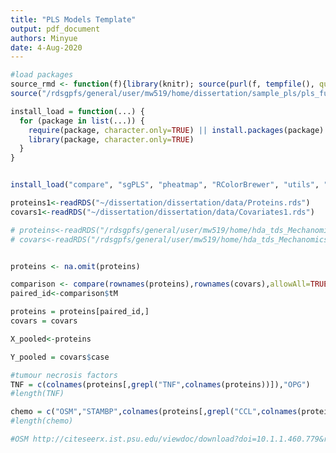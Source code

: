 ```yaml
---
title: "PLS Models Template"
output: pdf_document
authors: Minyue
date: 4-Aug-2020
---
```


```r
#load packages
source_rmd <- function(f){library(knitr); source(purl(f, tempfile(), quiet=TRUE))}
source("/rdsgpfs/general/user/mw519/home/dissertation/sample_pls/pls_functions.R")

install_load = function(...) {
  for (package in list(...)) {
    require(package, character.only=TRUE) || install.packages(package)
    library(package, character.only=TRUE)
  }
}


install_load("compare", "sgPLS", "pheatmap", "RColorBrewer", "utils", "tidyverse")
```

```r
proteins1<-readRDS("~/dissertation/dissertation/data/Proteins.rds")
covars1<-readRDS("~/dissertation/dissertation/data/Covariates1.rds")

# proteins<-readRDS("/rdsgpfs/general/user/mw519/home/hda_tds_Mechanomics_project/Proteins/Proteins.rds")
# covars<-readRDS("/rdsgpfs/general/user/mw519/home/hda_tds_Mechanomics_project/Covariates.rds")


proteins <- na.omit(proteins)

comparison <- compare(rownames(proteins),rownames(covars),allowAll=TRUE)
paired_id<-comparison$tM

proteins = proteins[paired_id,]
covars = covars

X_pooled<-proteins

Y_pooled = covars$case
```

```r
#tumour necrosis factors
TNF = c(colnames(proteins[,grepl("TNF",colnames(proteins))]),"OPG")
#length(TNF)

chemo = c("OSM","STAMBP",colnames(proteins[,grepl("CCL",colnames(proteins))]),colnames(proteins[,grepl("CX", colnames(proteins))]),colnames(proteins[,grepl("MCP", colnames(proteins))]),colnames(proteins[,grepl("MMP", colnames(proteins))]))
#length(chemo)

#OSM http://citeseerx.ist.psu.edu/viewdoc/download?doi=10.1.1.460.779&rep=rep1&type=pdf

interleukins = colnames(proteins[,grepl("IL", colnames(proteins))])
#length(interleukins)

interferons = colnames(proteins[,grepl("CD", colnames(proteins))])
#length(interferons)
  
cycle = c("PDL1","SCF","SIRT2","CASP8","CST5")
#length(cycle)

growth = c("VEGFA", "LAPTGFbeta1", "TGFalpha", "FGF23", "FGF5",
    "FGF21", "BetaNGF", "HGF", "FGF19", "NRTN",
    "NT3", "4EBP1", "ARTN", "DNER", "GDNF", "AXIN1")
#length(growth)

Meta = c("ST1A1","uPA","ADA","ENRAGE","CST5","CSF1")
#length(Meta)

tempGroups = c(TNF,chemo,interleukins,Meta, growth,cycle,interferons)
#length(tempGroups)

lymphokines <- setdiff(colnames(proteins),tempGroups)

Groups = c(TNF, chemo, interleukins, interferons, cycle, growth, Meta)

X_pooled = X_pooled[,Groups]

Xgroups = c(5, 28, 52, 58, 63, 79, 85)

colnames(X_pooled)
```

```r
Y_pooled<-as.factor(Y_pooled)
```

plsda sample from: https://www.rdocumentation.org/packages/caret/versions/6.0-86/topics/plsda
```r
MyPLSDA_pooled <- plsda(X_pooled, Y_pooled, ncomp = 5)

MyPLSDA_pooled$loadings$X[1]
MyPLSDA_pooled$loadings$Y
MyPLSDA_pooled$explained_variance
```

```r
MysPLSDA_pooled <- splsda(X_pooled, Y_pooled, ncomp = 2, keepX = c(25, 25))
```

```r
list.keepX <- c(1:10,  seq(20, 300, 10))

MysPLSDA_pooled <- tune.splsda(X_pooled, Y_pooled, ncomp = 1, validation = 'Mfold', folds = 5, progressBar = TRUE, dist = 'max.dist', measure = "BER",test.keepX = list.keepX, nrepeat = 10, cpus = 2)
```



Plots
```r
MyPal = brewer.pal("Paired", n = 12) 
MyPalPairsExt <- colorRampPalette(MyPal)(28)

Loadings = cbind(MyPLSDA_pooled1$loadings$X, MysPLSDA_pooled1$loadings$X, rep(NA, 28), rep(NA, 28))

Loadings = as.vector(t(Loadings))

Loadings = Loadings[-c(length(Loadings) - 1, length(Loadings))]
```

Plot of loadings
```r
setwd("/rdsgpfs/general/user/mw519/home/dissertation/dissertation/Figures")
pdf("pls_and_splsda.pdf",width=18,height=5) 

par(mar = c(10, 5, 3, 3))

plot(Loadings, col = c(MyPal[6], MyPal[10], NA, NA), xaxt = "n", ylab = "Loadings Coefficients", type = "h",lwd = 3, xlab = "")

axis(1, at = seq(1.5, 85 * 4, by = 4), labels = colnames(MyPLSDA_pooled$X),
las = 2)

axis(1, at = c(0, Xgroups, 28) * 4, line = 6, labels = NA) 

axis(1, at = c(2,15,40,55,61,70,83,90) * 4, labels = c("TNF", "chemo", "interleukins", "interferons", "cycle", "growth", "Meta", "lymphokines"), line = 6, tick = FALSE)
     
abline(v = c(0, Xgroups, 28) * 4, lty = 3, col = "black") 
abline(h = 0, lty = 2)

legend("bottomright", legend = c("PLS-DA", "sPLS-DA"),lty = 1, lwd = 3, col = c(MyPal[6], MyPal[10], NA, NA), cex = 0.75)

dev.off()
```

heatmap
```r
setwd("/rdsgpfs/general/user/mw519/home/dissertation/dissertation/Figures")
pdf("heatmap_pls_splsda.pdf",width=20,height=20) 

set.seed(1)
Stability_results = StabilityPlot(X = X_pooled, Y = Y_pooled,
NIter = 100)
pheatmap(Stability_results, cluster_rows = FALSE, cluster_cols = FALSE, display_numbers = TRUE, filename = "Fig2_B.pdf",
height = 5, width = 10)

dev.off()
```